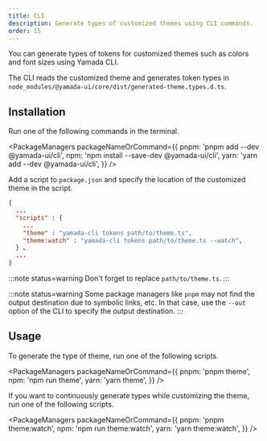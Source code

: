 ```yaml
---
title: CLI
description: Generate types of customized themes using CLI commands.
order: 15
---
```


You can generate types of tokens for customized themes such as colors and font sizes using Yamada CLI.

The CLI reads the customized theme and generates token types in `node_modules/@yamada-ui/core/dist/generated-theme.types.d.ts`.

## Installation

Run one of the following commands in the terminal.

<PackageManagers
  packageNameOrCommand={{
    pnpm: 'pnpm add --dev @yamada-ui/cli',
    npm: 'npm install --save-dev @yamada-ui/cli',
    yarn: 'yarn add --dev @yamada-ui/cli',
  }}
/>

Add a script to `package.json` and specify the location of the customized theme in the script.

```json title=package.json
{
  ...
  "scripts" : {
    ...
    "theme" : "yamada-cli tokens path/to/theme.ts",
    "theme:watch" : "yamada-cli tokens path/to/theme.ts --watch",
  } 、
  ...
}
```

:::note status=warning
Don't forget to replace `path/to/theme.ts`.
:::

:::note status=warning
Some package managers like `pnpm` may not find the output destination due to symbolic links, etc. In that case, use the `--out` option of the CLI to specify the output destination.
:::

## Usage

To generate the type of theme, run one of the following scripts.

<PackageManagers
  packageNameOrCommand={{
    pnpm: 'pnpm theme',
    npm: 'npm run theme',
    yarn: 'yarn theme',
  }}
/>

If you want to continuously generate types while customizing the theme, run one of the following scripts.

<PackageManagers
  packageNameOrCommand={{
    pnpm: 'pnpm theme:watch',
    npm: 'npm run theme:watch',
    yarn: 'yarn theme:watch',
  }}
/>
